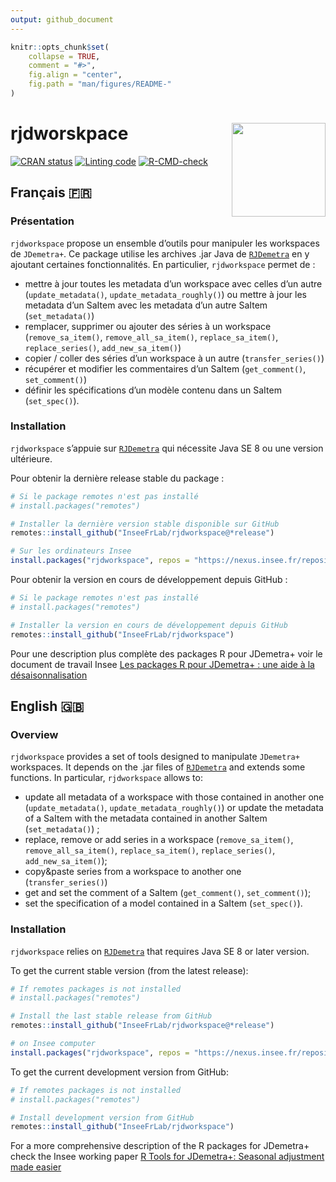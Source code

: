 ```yaml
---
output: github_document
---
```


<!-- README.md is generated from README.Rmd. Please edit that file -->

```r
knitr::opts_chunk$set(
    collapse = TRUE,
    comment = "#>",
    fig.align = "center",
    fig.path = "man/figures/README-"
)
```


# rjdworskpace <a href="https://inseefrlab.github.io/rjdworkspace/"><img src="man/figures/logo.png" align="right" height="150" style="float:right; height:150px;"/></a>

<!-- badges: start -->
[![CRAN status](http://www.r-pkg.org/badges/version/rjdworkspace)](https://cran.r-project.org/package=rjdworkspace)
[![Linting code](https://github.com/InseeFrLab/rjdworkspace/actions/workflows/lint.yaml/badge.svg)](https://github.com/InseeFrLab/rjdworkspace/actions/workflows/lint.yaml)
[![R-CMD-check](https://github.com/InseeFrLab/rjdworkspace/actions/workflows/R-CMD-check.yaml/badge.svg)](https://github.com/InseeFrLab/rjdworkspace/actions/workflows/R-CMD-check.yaml)
<!-- badges: end -->


## Français 🇫🇷

### Présentation

`rjdworkspace` propose un ensemble d'outils pour manipuler les workspaces de `JDemetra+`. Ce package utilise les archives .jar Java de [`RJDemetra`](https://github.com/rjdverse/rjdemetra) en y ajoutant certaines fonctionnalités. En particulier, `rjdworkspace` permet de :

- mettre à jour toutes les metadata d'un workspace avec celles d'un autre (`update_metadata()`, `update_metadata_roughly()`) ou mettre à jour les metadata d'un SaItem avec les metadata d'un autre SaItem (`set_metadata()`) 
- remplacer, supprimer ou ajouter des séries à un workspace (`remove_sa_item()`, `remove_all_sa_item()`, `replace_sa_item()`, `replace_series()`, `add_new_sa_item()`)
- copier / coller des séries d'un workspace à un autre (`transfer_series()`)
- récupérer et modifier les commentaires d'un SaItem (`get_comment()`, `set_comment()`)
- définir les spécifications d'un modèle contenu dans un SaItem (`set_spec()`).

### Installation

`rjdworkspace` s'appuie sur [`RJDemetra`](https://github.com/rjdverse/rjdemetra) qui nécessite Java SE 8 ou une version ultérieure.

Pour obtenir la dernière release stable du package :

```r
# Si le package remotes n'est pas installé
# install.packages("remotes")

# Installer la dernière version stable disponible sur GitHub
remotes::install_github("InseeFrLab/rjdworkspace@*release")

# Sur les ordinateurs Insee
install.packages("rjdworkspace", repos = "https://nexus.insee.fr/repository/r-public/")
```

Pour obtenir la version en cours de développement depuis GitHub :

```r
# Si le package remotes n'est pas installé
# install.packages("remotes")

# Installer la version en cours de développement depuis GitHub
remotes::install_github("InseeFrLab/rjdworkspace")
```


Pour une description plus complète des packages R pour JDemetra+ voir le document de travail Insee [Les packages R pour JDemetra+ : une aide à la désaisonnalisation](https://www.insee.fr/fr/statistiques/5019786)

## English 🇬🇧

### Overview

`rjdworkspace` provides a set of tools designed to manipulate `JDemetra+` workspaces.
It depends on the .jar files of
[`RJDemetra`](https://github.com/rjdverse/rjdemetra) and extends some
functions. In particular, `rjdworkspace` allows to:

- update all metadata of a workspace with those contained in another
  one (`update_metadata()`, `update_metadata_roughly()`) or update the
  metadata of a SaItem with the metadata contained in another SaItem
  (`set_metadata()`) ;  
- replace, remove or add series in a workspace (`remove_sa_item()`,
  `remove_all_sa_item()`, `replace_sa_item()`, `replace_series()`,
  `add_new_sa_item()`);  
- copy\&paste series from a workspace to another one
  (`transfer_series()`)
- get and set the comment of a SaItem (`get_comment()`,
  `set_comment()`);
- set the specification of a model contained in a SaItem
  (`set_spec()`).

### Installation

`rjdworkspace` relies on [`RJDemetra`](https://github.com/rjdverse/rjdemetra) that requires Java SE 8 or later version.

To get the current stable version (from the latest release):

```r
# If remotes packages is not installed
# install.packages("remotes")

# Install the last stable release from GitHub
remotes::install_github("InseeFrLab/rjdworkspace@*release")

# on Insee computer
install.packages("rjdworkspace", repos = "https://nexus.insee.fr/repository/r-public/")
```

To get the current development version from GitHub:

```r
# If remotes packages is not installed
# install.packages("remotes")

# Install development version from GitHub
remotes::install_github("InseeFrLab/rjdworkspace")
```

For a more comprehensive description of the R packages for JDemetra+ check the Insee working paper [R Tools for JDemetra+: Seasonal adjustment made easier](https://www.insee.fr/en/statistiques/5019812)
